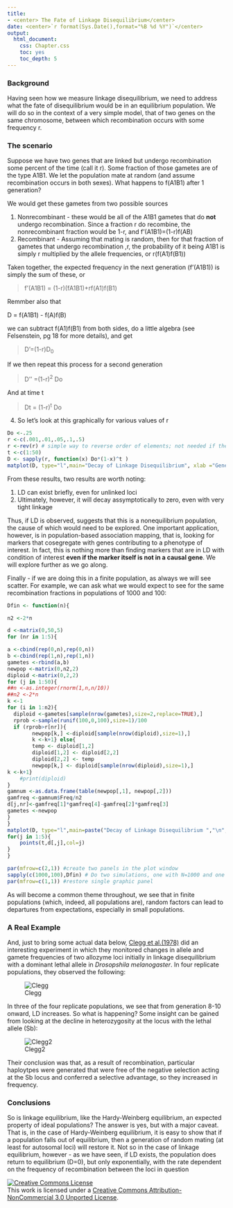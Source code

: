 ```yaml
---
title: 
- <center> The Fate of Linkage Disequilibrium</center>
date: <center>`r format(Sys.Date(),format="%B %d %Y")`</center>
output:
  html_document:
    css: Chapter.css
    toc: yes
    toc_depth: 5
---
```


### Background

Having seen how we measure linkage disequilibrium, we need to address what the fate of disequilibrium would be in an equilibrium population.  We will do so in the context of a very simple model, that of two genes on the same chromosome, between which recombination occurs with some frequency r.


### The scenario

Suppose we have two genes that are linked but undergo recombination some percent of the time (call it r).  Some fraction of those gametes are of the type A1B1.    We let the population mate at random (and assume recombination occurs in both sexes).  What happens to f(A1B1) after 1 generation? 

We would get these gametes from two possible sources

1. Nonrecombinant -  these would be all of the A1B1 gametes that do **not** undergo recombination.  Since a fraction r do recombine, the nonrecombinant fraction would be 1-r, and  f'(A1B1)=(1-r)f(AB)
2. Recombinant - Assuming that mating is random, then for that fraction of gametes that undergo recombination ,r, the probability of it being A1B1 is simply r multiplied by the allele frequencies, or r(f(A1)f(B1))

Taken together, the expected frequency in the next generation (f'(A1B1)) is simply the sum of these, or 

> f'(A1B1) = (1-r)(fA1B1)+rf(A1)f(B1)

Remmber also that 

D = f(A1B1) - f(A)f(B)

we can  subtract f(A1)f(B1) from both sides, do a little algebra (see Felsenstein, pg 18 for more details),  and get  


> D'=(1-r)D<sub>0</sub>

If we then repeat this process for a second generation

> D'' =(1-r)^2^ Do
 
  And at time t

> Dt = (1-r)^t^ Do

4.  So let's look at this graphically for various values of r

```r
Do <-.25
r <-c(.001,.01,.05,.1,.5)
r <-rev(r) # simple way to reverse order of elements; not needed if they had been input from largest to smallest
t <-c(1:50)
D <- sapply(r, function(x) Do*(1-x)^t )
matplot(D, type="l",main="Decay of Linkage Disequilibrium", xlab ="Generation", ylab="D",lty=1)
```

From these results, two results are worth noting:

1.  LD can exist briefly, even for unlinked loci
2.  Ultimately, however, it will decay assymptotically to zero, even with very tight linkage

Thus, if LD is observed, suggests that this is a  nonequilibrium population, the cause of which would need to be explored.  One important application, however, is in population-based association mapping, that is, looking for markers that cosegregate with genes contributing to a phenotype of interest.  In fact, this is nothing more than finding markers that are in LD with condition of interest **even if the marker itself is not in a causal gene**.  We will explore further as we go along.

<!--Note also that throughout, we've been assuming we can count gametes; in real life that is not straightforward.  The problem is that, in the case of double heterozygotes (A1/A2; B1/B2) we cannot directly determine the **phase** of the markers - is the genotype, in gametic terms, (A1B1)/(A2B2) or (A1B2)/A2B1)?  There are numerous methods to address this problem and obtain robust estimates of D; one of these is described in [Supplemental Chapter 2]. This problem can also be addressed by genotyping parents and offspring - indeed much of the HapMap data we have been using are obtained from such samples, thus allowing more powerful estimation of D and more definitive association mapping from these data. -->

Finally - if we are doing this in a finite population, as always we will see scatter.  For example, we can ask what we would expect to see for the same recombination fractions in populations of 1000 and 100:

```r
Dfin <- function(n){

n2 <-2*n

d <-matrix(0,50,5)
for (nr in 1:5){

a <-cbind(rep(0,n),rep(0,n))
b <-cbind(rep(1,n),rep(1,n))
gametes <-rbind(a,b)
newpop <-matrix(0,n2,2)
diploid <-matrix(0,2,2)
for (j in 1:50){
##n <-as.integer(rnorm(1,n,n/10))
##n2 <-2*n
k <-1
for (i in 1:n2){ 
  diploid <-gametes[sample(nrow(gametes),size=2,replace=TRUE),]
  rprob <-sample(runif(100,0,100),size=1)/100
  if (rprob>r[nr]){
		newpop[k,] <-diploid[sample(nrow(diploid),size=1),]
		k <-k+1} else{
		temp <- diploid[1,2]
		diploid[1,2] <- diploid[2,2]
		diploid[2,2] <- temp 
		newpop[k,] <- diploid[sample(nrow(diploid),size=1),]
k <-k+1}
	#print(diploid)
}
gamnum <-as.data.frame(table(newpop[,1], newpop[,2]))
gamfreq <-gamnum$Freq/n2
d[j,nr]<-gamfreq[1]*gamfreq[4]-gamfreq[2]*gamfreq[3]
gametes <-newpop
}
}
matplot(D, type="l",main=paste("Decay of Linkage Disequilibrium ","\n", "n=",n,sep=""), xlab ="Generation", ylab="D",lty=1)
for(j in 1:5){
	points(t,d[,j],col=j)
}
}
```


```r
par(mfrow=c(2,1)) #create two panels in the plot window
sapply(c(1000,100),Dfin) # Do two simulations, one with N=1000 and one with N=100
par(mfrow=c(1,1)) #restore single graphic panel
```

As will become a common theme throughout, we see that in finite populations (which, indeed, all populations are), random factors can lead to departures from expectations, especially in small populations. 

### A Real Example

And, just to bring some actual data below, [Clegg et al.(1978)](http://link.springer.com/article/10.1007/BF00127505) did an interesting experiment in which they monitored changes in allele and gamete frequencies of two allozyme loci initially in linkage disequilibrium with a dominant lethal allele in *Drosopshila melanogaster*. In four replicate populations, they observed the following:

![Clegg](../images/CleggLD.jpg)

In three of the four replicate populations, we see that from generation 8-10 onward, LD increases.  So what is happening?  Some insight can be gained from looking at the decline in heterozygosity at the locus with the lethal allele (Sb):

![Clegg2](../images/CleggLethal.jpg)

Their conclusion was that, as a result of recombination, particular haploytpes were generated that were free of the negative selection acting at the Sb locus and conferred a selective advantage, so they increased in frequency.



### Conclusions

So is linkage equilibrium, like the Hardy-Weinberg equilibrium, an expected property of ideal populations?  The answer is yes, but with a major caveat.  That is, in the case of Hardy-Weinberg equilibrium, it is easy to show that if a population falls out of equilibrium, then a generation of random mating (at least for autosomal loci) will restore it.  Not so in the case of linkage equilibrium, however - as we have seen, if LD exists, the population does return to equilibrium (D=0), but only exponentially, with the rate dependent on the frequency of recombination between the loci in question

<a rel="license" href="http://creativecommons.org/licenses/by-nc/3.0/deed.en_US"><img alt="Creative Commons License" style="border-width:0" src="http://i.creativecommons.org/l/by-nc/3.0/80x15.png" /></a><br />This work is licensed under a <a rel="license" href="http://creativecommons.org/licenses/by-nc/3.0/deed.en_US">Creative Commons Attribution-NonCommercial 3.0 Unported License</a>.
